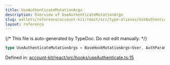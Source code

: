 ```yaml
---
title: UseAuthenticateMutationArgs
description: Overview of UseAuthenticateMutationArgs
slug: wallets/reference/account-kit/react/src/type-aliases/UseAuthenticateMutationArgs
layout: reference
---
```


{/* This file is auto-generated by TypeDoc. Do not edit manually. */}

```ts
type UseAuthenticateMutationArgs = BaseHookMutationArgs<User, AuthParams>;
```

Defined in: [account-kit/react/src/hooks/useAuthenticate.ts:15](https://github.com/alchemyplatform/aa-sdk/blob/9df5be8c23af4e472bcb503c17766b16da0ad87d/account-kit/react/src/hooks/useAuthenticate.ts#L15)
